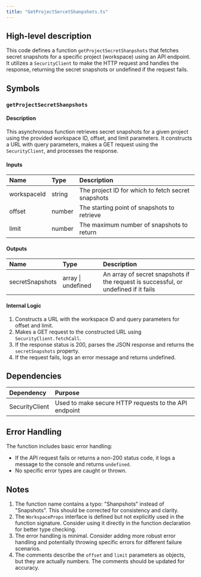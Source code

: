 ```yaml
---
title: "GetProjectSercetShanpshots.ts"
---
```


## High-level description
This code defines a function `getProjectSecretShanpshots` that fetches secret snapshots for a specific project (workspace) using an API endpoint. It utilizes a `SecurityClient` to make the HTTP request and handles the response, returning the secret snapshots or undefined if the request fails.

## Symbols

### `getProjectSecretShanpshots`
#### Description
This asynchronous function retrieves secret snapshots for a given project using the provided workspace ID, offset, and limit parameters. It constructs a URL with query parameters, makes a GET request using the `SecurityClient`, and processes the response.

#### Inputs
| Name | Type | Description |
|:-----|:-----|:------------|
| workspaceId | string | The project ID for which to fetch secret snapshots |
| offset | number | The starting point of snapshots to retrieve |
| limit | number | The maximum number of snapshots to return |

#### Outputs
| Name | Type | Description |
|:-----|:-----|:------------|
| secretSnapshots | array \| undefined | An array of secret snapshots if the request is successful, or undefined if it fails |

#### Internal Logic
1. Constructs a URL with the workspace ID and query parameters for offset and limit.
2. Makes a GET request to the constructed URL using `SecurityClient.fetchCall`.
3. If the response status is 200, parses the JSON response and returns the `secretSnapshots` property.
4. If the request fails, logs an error message and returns undefined.

## Dependencies
| Dependency | Purpose |
|:-----------|:--------|
| SecurityClient | Used to make secure HTTP requests to the API endpoint |

## Error Handling
The function includes basic error handling:
- If the API request fails or returns a non-200 status code, it logs a message to the console and returns `undefined`.
- No specific error types are caught or thrown.

## Notes
1. The function name contains a typo: "Shanpshots" instead of "Snapshots". This should be corrected for consistency and clarity.
2. The `WorkspaceProps` interface is defined but not explicitly used in the function signature. Consider using it directly in the function declaration for better type checking.
3. The error handling is minimal. Consider adding more robust error handling and potentially throwing specific errors for different failure scenarios.
4. The comments describe the `offset` and `limit` parameters as objects, but they are actually numbers. The comments should be updated for accuracy.